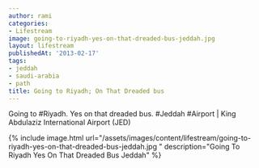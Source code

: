 ```yaml
---
author: rami
categories:
- Lifestream
image: going-to-riyadh-yes-on-that-dreaded-bus-jeddah.jpg
layout: lifestream
publishedAt: '2013-02-17'
tags:
- jeddah
- saudi-arabia
- path
title: Going to Riyadh; On That Dreaded bus
---
```


Going to #Riyadh. Yes on that dreaded bus. #Jeddah #Airport | King Abdulaziz International Airport (JED) 

{% include image.html url="/assets/images/content/lifestream/going-to-riyadh-yes-on-that-dreaded-bus-jeddah.jpg " description="Going To Riyadh Yes On That Dreaded Bus Jeddah" %}